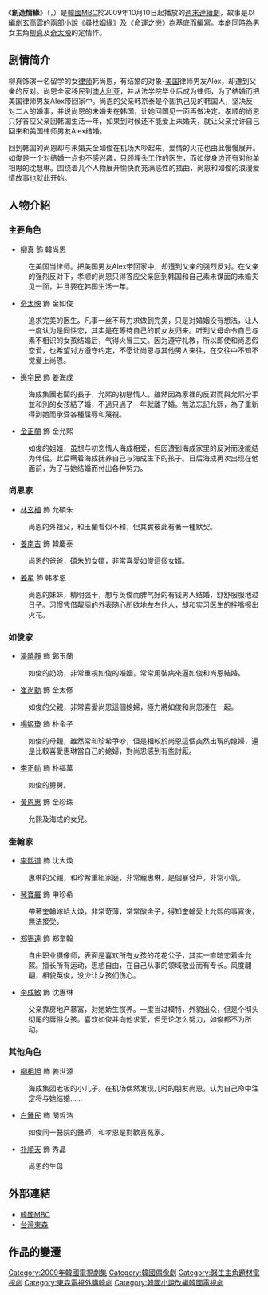 {{Infobox Television
| show_name            = 創造情緣
| original_name        = {{lang|ko|인연 만들기}}
| image                = [[File:Creating_Destiny.jpg|250px]]
| caption              = 
| show_name_2          = 
| genre                = [[連續劇|連續劇]]
| format               = 
| creator              = 
| developer            = 
| writer               = [[玄高雲|玄高雲]]
| director             = [[張根秀|張根秀]]、[[李成俊_(導演)|李成俊]]
| creative_director    = 
| presenter            = 
| starring             = [[柳真|柳真]]、[[奇太映|奇太映]]、[[邊宇民|邊宇民]]、[[金正蘭|金正蘭]]
| judges               = 
| voices               = 
| narrated             = 
| theme_music_composer = 
| opentheme            = 
| endtheme             = 
| composer             = 
| country              = {{KOR}}
| language             = [[韓語|韓語]]
| num_seasons          = <!-- or num_series -->
| num_episodes         = 31
| list_episodes        = 
| executive_producer   = 
| producer             = 
| editor               = 
| location             = 
| cinematography       = 
| camera               = 
| runtime              = 
| company              = 
| distributor          = 
| channel              = [[文化廣播_(韓國)|MBC]]
| picture_format       = 
| audio_format         = 
| slogan               = 
| first_run            = {{KOR}}
| first_aired          = {{Start date|2009|10|10}}
| last_aired           = {{End date|2010|1|24}}
| status               = 
| preceded_by          = 
| followed_by          = 
| related              = 
| website              = http://www.imbc.com/broad/tv/drama/bond/
| production_website   = 
| 台灣名稱 = 天降情緣
| 港澳名稱 = 緣來天註定
| 新加坡名稱 = 结缘
| 馬來西亞名稱 = 结缘
}}

《'''創造情緣'''》（{{lang-ko|'''인연 만들기'''}}，{{lang-en|'''Creating Destiny'''}}）是[[韓國|韓國]][[文化廣播_(韓國)|MBC]]於2009年10月10日起播放的[[MBC週末連續劇|週末連續劇]]，故事是以編劇玄高雲的兩部小說《尋找姻緣》及《命運之戀》為基底而編寫。本劇同時為男女主角[[柳真|柳真]]及[[奇太映|奇太映]]的定情作。

== 剧情简介 ==
柳真饰演一名留学的女[[律师|律师]]韩尚恩，有结婚的对象-[[美国|美国]]律师男友Alex，却遭到父亲的反对。尚恩全家移民到[[澳大利亚|澳大利亚]]，并从法学院毕业后成为律师，为了结婚而把美国律师男友Alex带回家中。尚恩的父亲韩京泰是个固执己见的韩国人，坚决反对二人的婚事，并说尚恩的未婚夫在韩国，让她回国见一面再做决定。孝顺的尚恩只好答应父亲回韩国生活一年，如果到时候还不能爱上未婚夫，就让父亲允许自己回来和美国律师男友Alex结婚。

回到韩国的尚恩却与未婚夫金如俊在机场大吵起来，爱情的火花也由此慢慢展开。如俊是一个对结婚一点也不感兴趣，只顾埋头工作的医生，而如俊身边还有对他单相思的沈慧琳。围绕着几个人物展开愉快而充满感性的插曲，尚恩和如俊的浪漫爱情故事也就此开始。

== 人物介紹 ==
=== 主要角色 ===
*[[柳真|柳真]] 飾 韓尚恩
:在美国当律师。把美国男友Alex带回家中，却遭到父亲的强烈反对。在父亲的强烈反对下，孝顺的尚恩只得答应父亲回到韩国和自己素未谋面的未婚夫见一面，并且要在韩国生活一年。
*[[奇太映|奇太映]] 飾 金如俊
:追求完美的医生。凡事一丝不苟力求做到完美，只是对婚姻没有想法，让人一度认为是同性恋，其实是在等待自己的前女友归来。听到父母命令自己与素不相识的女孩结婚后，气得火冒三丈。因为遵守礼教，所以即使和尚恩假恋爱，也希望对方遵守约定，不愿让尚恩与其他男人来往，在交往中不知不觉爱上尚恩。
*[[邊宇民|邊宇民]] 飾 姜海成
:海成集團老闆的長子，允熙的初戀情人。雖然因為家裡的反對而與允熙分手並和別的女孩結了婚，不過只過了一年就離了婚。無法忘記允熙，為了重新得到她而承受各種屈辱和蔑視。
*[[金正蘭|金正蘭]] 飾 金允熙
:如俊的姐姐，虽想与初恋情人海成相爱，但因遭到海成家里的反对而没能结为伴侣。此后瞒着海成抚养自己与海成生下的孩子。日后海成再次出现在他面前，为了与她结婚而付出各种努力。

=== 尚恩家 ===
*[[林玄植|林玄植]] 飾 允碩朱
:尚恩的外祖父，和玉蘭看似不和，但其實彼此有著一種默契。
*[[姜南吉|姜南吉]] 飾 韓慶泰
:尚恩的爸爸，碩朱的女婿，非常喜愛如俊這個女婿。
*[[姜星|姜星]] 飾 韩孝恩
:尚恩的妹妹，精明强干，想与英俊而脾气好的有钱男人结婚，舒舒服服地过日子。习惯凭借靓丽的外表随心所欲地左右他人，却和实习医生的拌嘴擦出火花。

=== 如俊家 ===
*[[潘曉靜|潘曉靜]] 飾 鄭玉蘭
:如俊的奶奶，非常重視如俊的婚姻，常常用裝病來逼如俊和尚恩結婚。
*[[崔尚勳|崔尚勳]] 飾 金太修
:如俊的父親，非常喜愛尚恩這個媳婦，極力將如俊和尚恩湊在一起。
*[[楊姬瓊|楊姬瓊]] 飾 朴金子
:如俊的母親，雖然常和珍希爭吵，但是相較於尚恩這個突然出現的媳婦，還是比較喜愛惠琳當自己的媳婦，對尚恩感到有些討厭。
*[[李正勛|李正勛]] 飾 朴福萬
:如俊的舅舅。
*[[黃恩惠|黃恩惠]] 飾 金珍珠
:允熙及海成的女兒。

=== 奎翰家 ===
*[[李熙道|李熙道]] 飾 沈大煥
:惠琳的父親，和珍希重組家庭，非常寵惠琳，是個暴發戶，非常小氣。
*[[琴寶羅|琴寶羅]] 飾 申珍希
:帶著奎翰嫁給大煥，非常苛薄，常常酸金子，得知奎翰愛上允熙的事實後，無法接受。
*[[郑锡遠|郑锡遠]] 飾 郑奎翰
:自由职业摄像师，表面是喜欢所有女孩的花花公子，其实一直暗恋着金允熙。擅长所有运动，思想自由，在自己从事的领域敬业而有专长。风度翩翩，相貌英俊，没少让女孩们伤心。
*[[李成敏|李成敏]] 飾 沈惠琳
:父亲靠房地产暴富，对她娇生惯养。一度当过模特，外貌出众，但是个彻头彻尾的庸俗女孩。喜欢如俊并向他求爱，但无论怎么努力，如俊都不为所动。

=== 其他角色 ===
*[[柳相旭|柳相旭]] 飾 姜世源
:海成集团老板的小儿子。在机场偶然发现儿时的朋友尚恩，认为自己命中注定将与她结婚……
*[[李道英|白鍾民]] 飾 閔哲浩
:如俊同一醫院的醫師，和孝恩是對歡喜冤家。
*[[朴順天_(演員)|朴順天]] 飾 秀晶
:尚恩的生母

== 外部連結 ==
*[http://www.imbc.com/broad/tv/drama/bond/ 韓國MBC] {{Wayback|url=http://www.imbc.com/broad/tv/drama/bond/ |date=20100209201937 }}{{ko}}
*[http://tvshow.ebc.net.tw/UD2011005/ 台灣東森] {{Wayback|url=http://tvshow.ebc.net.tw/UD2011005/ |date=20200115093838 }}{{zh-tw}}

== 作品的變遷 ==
{{電視節目的變遷
|電視台= {{KOR}} [[文化廣播_(韓國)|MBC]]
|播放檔次= [[MBC週末連續劇|週末劇]]
|節目名稱= 創造情緣<br />（2009年10月10日 - 2010年1月24日）
|上一節目= [[令人垂涎之島|令人垂涎之島]]<br />（2009年8月8日 - 2009年9月26日）
|下一節目= [[蒲公英家族|蒲公英家族]]<br />（2010年1月30日 - 2010年7月25日）
}}
{{電視節目的變遷
| 電視台= {{TWN}} [[東森戲劇台|東森戲劇台]]
| 播放檔次= 星期一至五 22:00 - 24:00<br />5月26日改為21:00 - 23:00<br />6月14日改為21:00 - 22:00
| 節目名稱= 天降情緣<br />（2011年5月25日 - 2011年6月17日）
| 上一節目= [[黃金魚|禁忌的愛戀]]<br />（2011年2月11日 - 2011年5月25日）
| 下一節目= [[欲望的火花|慾望之火]]<br>（2011年6月14日 - 2011年9月7日）
}}
{{電視節目的變遷
|電視台= {{SIN}} {{MAL}} [[Oh!K_TV_ASlA|Oh!K]]
|播放檔次= 星期一至五 23:00 - 24:15
|節目名稱= 結緣<br />（2021年4月19日－2021年5月31日）
|上一節目= [[愛能給別人嗎|爱属于自己]]<br />（2021年2月8日－2021年4月16日）
|下一節目= [[兒子傢伙們|兒子傢伙們]]<br />（2021年6月1日－2021年8月9日）
}}

{{MBC週末連續劇}}
{{2011年台灣播出之韓劇}}
{{DEFAULTSORT:Inyeon Mandeulgi}}
[[Category:2009年韓國電視劇集|Category:2009年韓國電視劇集]]
[[Category:韓國偶像劇|Category:韓國偶像劇]]
[[Category:醫生主角題材電視劇|Category:醫生主角題材電視劇]]
[[Category:東森電視外購韓劇|Category:東森電視外購韓劇]]
[[Category:韓國小說改編韓國電視劇|Category:韓國小說改編韓國電視劇]]